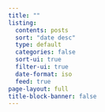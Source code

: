 ```yaml
---
title: ""
listing:
  contents: posts
  sort: "date desc"
  type: default
  categories: false
  sort-ui: true
  filter-ui: true
  date-format: iso
  feed: true
page-layout: full
title-block-banner: false
---
```

